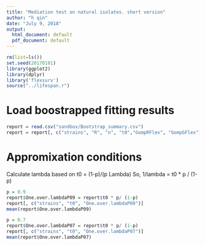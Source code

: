 ```yaml
---
title: "Mediation test on natural isolates. short version"
author: "h qin"
date: "July 9, 2018"
output:
  html_document: default
  pdf_document: default
---
```



```r
rm(list=ls())
set.seed(20170101)
library(ggplot2)
library(dplyr)
library('flexsurv')
source("../lifespan.r")
```

# Load boostrapped fitting results

```r
report = read.csv("sandbox/Bootstrap_summary.csv")
report = report[, c("strains", "R", "n", "t0","GompRFlex", "GompGFlex")]
```

# Appromixation conditions

Calculate lambda based on t0 = (1-p)/(p Lambda) So, 1/lambda = t0 * p / (1-p)


```r
p = 0.9
report$One.over.lambdaP09 = report$t0 * p/ (1-p)
report[, c("strains", "t0", "One.over.lambdaP09")]
mean(report$One.over.lambdaP09)
```

```r
p = 0.7
report$One.over.lambdaP07 = report$t0 * p/ (1-p)
report[, c("strains", "t0", "One.over.lambdaP07")]
mean(report$One.over.lambdaP07)
```

